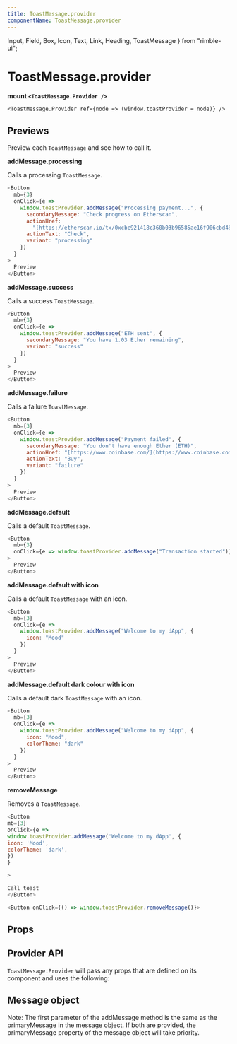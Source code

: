 ```yaml
---
title: ToastMessage.provider
componentName: ToastMessage.provider
---
```


  Input,
  Field,
  Box,
  Icon,
  Text,
  Link,
  Heading,
  ToastMessage
} from "rimble-ui";

# ToastMessage.provider

**mount `<ToastMessage.Provider />`**

```lang=jsx
<ToastMessage.Provider ref={node => (window.toastProvider = node)} />
```

## Previews

Preview each `ToastMessage` and see how to call it.

**addMessage.processing**

Calls a processing `ToastMessage`.

```js is=react-live
<Button
  mb={3}
  onClick={e =>
    window.toastProvider.addMessage("Processing payment...", {
      secondaryMessage: "Check progress on Etherscan",
      actionHref:
        "[https://etherscan.io/tx/0xcbc921418c360b03b96585ae16f906cbd48c8d6c2cc7b82c6db430390a9fcfed](https://etherscan.io/tx/0xcbc921418c360b03b96585ae16f906cbd48c8d6c2cc7b82c6db430390a9fcfed)",
      actionText: "Check",
      variant: "processing"
    })
  }
>
  Preview
</Button>
```

**addMessage.success**

Calls a success `ToastMessage`.

```js is=react-live
<Button
  mb={3}
  onClick={e =>
    window.toastProvider.addMessage("ETH sent", {
      secondaryMessage: "You have 1.03 Ether remaining",
      variant: "success"
    })
  }
>
  Preview
</Button>
```

**addMessage.failure**

Calls a failure `ToastMessage`.

```js is=react-live
<Button
  mb={3}
  onClick={e =>
    window.toastProvider.addMessage("Payment failed", {
      secondaryMessage: "You don't have enough Ether (ETH)",
      actionHref: "[https://www.coinbase.com/](https://www.coinbase.com/)",
      actionText: "Buy",
      variant: "failure"
    })
  }
>
  Preview
</Button>
```

**addMessage.default**

Calls a default `ToastMessage`.

```js is=react-live
<Button
  mb={3}
  onClick={e => window.toastProvider.addMessage("Transaction started")}
>
  Preview
</Button>
```

**addMessage.default with icon**

Calls a default `ToastMessage` with an icon.

```js is=react-live
<Button
  mb={3}
  onClick={e =>
    window.toastProvider.addMessage("Welcome to my dApp", {
      icon: "Mood"
    })
  }
>
  Preview
</Button>
```

**addMessage.default dark colour with icon**

Calls a default dark `ToastMessage` with an icon.

```js is=react-live
<Button
  mb={3}
  onClick={e =>
    window.toastProvider.addMessage("Welcome to my dApp", {
      icon: "Mood",
      colorTheme: "dark"
    })
  }
>
  Preview
</Button>
```

**removeMessage**

Removes a `ToastMessage`.

```js is=react-live
<Button
mb={3}
onClick={e =>
window.toastProvider.addMessage('Welcome to my dApp', {
icon: 'Mood',
colorTheme: 'dark',
})
}

>

Call toast
</Button>

<Button onClick={() => window.toastProvider.removeMessage()}>
```

## Props

<PropsTable propMetaData={props.propMetaData} />

## Provider API

`ToastMessage.Provider` will pass any props that are defined on its component and uses the following:

## Message object

Note: The first parameter of the addMessage method is the same as the primaryMessage in the message object. If both are provided, the primaryMessage property of the message object will take priority.
